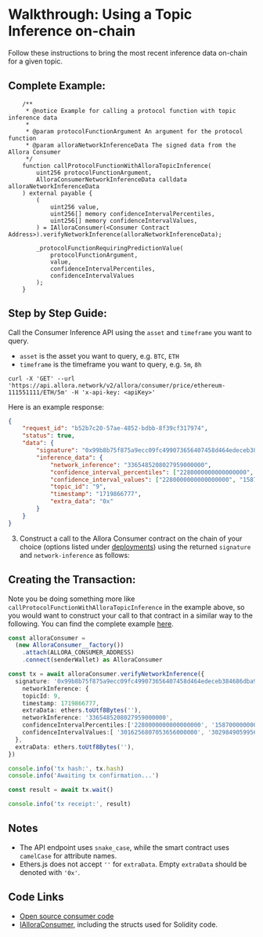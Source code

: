 # Walkthrough: Using a Topic Inference on-chain

Follow these instructions to bring the most recent inference data on-chain for a given topic. 

## Complete Example:

```solidity
    /**
     * @notice Example for calling a protocol function with topic inference data
     * 
     * @param protocolFunctionArgument An argument for the protocol function
     * @param alloraNetworkInferenceData The signed data from the Allora Consumer
     */
    function callProtocolFunctionWithAlloraTopicInference(
        uint256 protocolFunctionArgument,
        AlloraConsumerNetworkInferenceData calldata alloraNetworkInferenceData
    ) external payable {
        (
            uint256 value,
            uint256[] memory confidenceIntervalPercentiles,
            uint256[] memory confidenceIntervalValues,
        ) = IAlloraConsumer(<Consumer Contract Address>).verifyNetworkInference(alloraNetworkInferenceData);

        _protocolFunctionRequiringPredictionValue(
            protocolFunctionArgument, 
            value,
            confidenceIntervalPercentiles,
            confidenceIntervalValues
        );
    }
```

## Step by Step Guide:

Call the Consumer Inference API using the `asset` and `timeframe` you want to query.

- `asset` is the asset you want to query, e.g. `BTC`, `ETH`
- `timeframe` is the timeframe you want to query, e.g. `5m`, `8h`

```shell
curl -X 'GET' --url 'https://api.allora.network/v2/allora/consumer/price/ethereum-111551111/ETH/5m' -H 'x-api-key: <apiKey>'
```

Here is an example response: 
```json
{
	"request_id": "b52b7c20-57ae-4852-bdbb-8f39cf317974",
	"status": true,
	"data": {
		"signature": "0x99b8b75f875a9ecc09fc499073656407458d464edeceb384686dba990ed785d841e6510b578d253a6e19a20503d1ec1e3c38b4c60980ff3b4df9ce3335ebd3851b",
		"inference_data": {
			"network_inference": "3365485208027959000000",
			"confidence_interval_percentiles": ["2280000000000000000", "15870000000000000000", "50000000000000000000", "84130000000000000000", "97720000000000000000"],
			"confidence_interval_values": ["2280000000000000000", "15870000000000000000", "50000000000000000000", "84130000000000000000", "97720000000000000000"],
			"topic_id": "9",
			"timestamp": "1719866777",
			"extra_data": "0x"
		}
	}
}
```

3. Construct a call to the Allora Consumer contract on the chain of your choice (options listed under [deployments](./existing-consumers)) using the returned `signature` and `network-inference` as follows:

## Creating the Transaction:

Note you be doing something more like `callProtocolFunctionWithAlloraTopicInference` in the example above, so you would want to construct your call to that contract in a similar way to the following. You can find the complete example [here](https://github.com/allora-network/allora-consumer/blob/main/script/verifyDataExampleSimple.ts). 

```typescript
const alloraConsumer = 
  (new AlloraConsumer__factory())
    .attach(ALLORA_CONSUMER_ADDRESS)
    .connect(senderWallet) as AlloraConsumer

const tx = await alloraConsumer.verifyNetworkInference({
  signature: '0x99b8b75f875a9ecc09fc499073656407458d464edeceb384686dba990ed785d841e6510b578d253a6e19a20503d1ec1e3c38b4c60980ff3b4df9ce3335ebd3851b',
    networkInference: {
    topicId: 9,
    timestamp: 1719866777,
    extraData: ethers.toUtf8Bytes(''),
    networkInference: '3365485208027959000000',
    confidenceIntervalPercentiles:['2280000000000000000', '15870000000000000000', '50000000000000000000', '84130000000000000000', '97720000000000000000' ],
    confidenceIntervalValues:[ '3016256807053656000000', '3029849059956295000000', '3049738780726754000000', '3148682039955208400000', '3278333171848616500000' ],
  }, 
  extraData: ethers.toUtf8Bytes(''),
})

console.info('tx hash:', tx.hash) 
console.info('Awaiting tx confirmation...')

const result = await tx.wait()

console.info('tx receipt:', result)
```


## Notes

- The API endpoint uses `snake_case`, while the smart contract uses `camelCase` for attribute names.
- Ethers.js does not accept `''` for `extraData`. Empty `extraData` should be denoted with `'0x'`.

## Code Links

- [Open source consumer code](https://github.com/allora-network/allora-consumer/blob/main/src/)
- [IAlloraConsumer](https://github.com/allora-network/allora-consumer/blob/main/src/interface/IAlloraConsumer.sol), including the structs used for Solidity code.
